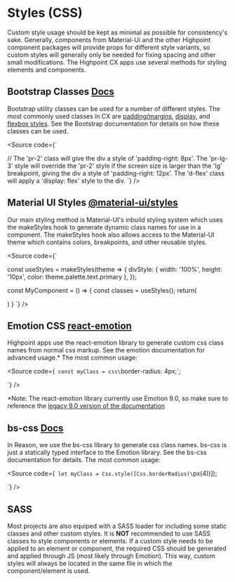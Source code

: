 
<Meta title='Standardization|General/Styles' />

# Styles (CSS)

Custom style usage should be kept as minimal as possible for consistency's sake. Generally, components from Material-Ui and the other Highpoint component packages will provide props for different style variants, so custom styles will generally only be needed for fixing spacing and other small modifications. The Highpoint CX apps use several methods for styling elements and components. 


## Bootstrap Classes [Docs](https://getbootstrap.com/docs/4.3/layout/utilities-for-layout/)

Bootstrap utility classes can be used for a number of different styles. The most commonly used classes in CX are [padding/margins](https://getbootstrap.com/docs/4.3/utilities/spacing/), [display](https://getbootstrap.com/docs/4.3/utilities/display/), and [flexbox styles](https://getbootstrap.com/docs/4.3/utilities/flex/). See the Bootstrap documentation for details on how these classes can be used.

<Source code={`
<div className="pr-2 pr-lg-3 d-flex" />
// The 'pr-2' class will give the div a style of 'padding-right: 8px'. The 'pr-lg-3' style will override the 'pr-2' style if the screen size is larger than the 'lg' breakpoint, giving the div a style of 'padding-right: 12px'. The 'd-flex' class will apply a 'display: flex' style to the div.
`} />

## Material UI Styles [@material-ui/styles](https://material-ui.com/styles/basics/) 

Our main styling method is Material-UI's inbuild styling system which uses the makeStyles hook to generate dynamic class names for use in a component. 
The makeStyles hook also allows access to the Material-UI theme which contains colors, breakpoints, and other reusable styles.

<Source code={`

const useStyles = makeStyles(theme => {
  divStyle: {
    width: '100%',
    height: '10px',
    color: theme.palette.text.primary
  },
});

const MyComponent = () => {
  const classes = useStyles();
  return(<div className={classes.divStyle}>)
}
`} />


## Emotion CSS [react-emotion](https://www.npmjs.com/package/react-emotion/v/9.2.12)

Highpoint apps use the react-emotion library to generate custom css class names from normal css markup. See the emotion documentation for advanced usage.* The most common usage:

<Source code={`
const myClass = css\`border-radius: 4px;\`;
<div className={myClass} />
`} />

*Note: The react-emotion library currently use Emotion 9.0, so make sure to reference the [legacy 9.0 version of the documentation](https://5bb1495273f2cf57a2cf39cc--emotion.netlify.com/docs/introduction)

## bs-css [Docs](https://github.com/SentiaAnalytics/bs-css)

In Reason, we use the bs-css library to generate css class names. bs-css is just a statically typed interface to the Emotion library. See the bs-css documentation for details. The most common usage:

<Source code={`
let myClass = Css.style([Css.borderRadius(\`px(4))]);
<div className={myClass} />
`} />

## SASS

Most projects are also equiped with a SASS loader for including some static classes and other custom styles. It is **NOT** recommended to use SASS classes to style components or elements. If a custom style needs to be applied to an element or component, the required CSS should be generated and applied through JS (most likely through Emotion). This way, custom styles will always be located in the same file in which the component/element is used.